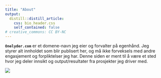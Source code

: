 ```yaml
---
title: "About"
output:
  distill::distill_article:
    css: bio_header.css
    self_contained: false
# creative_commons: CC BY-NC
---
```


**`Onelyder.com`** er et domene-navn jeg eier og forvalter på egenhånd. Jeg styrer alt innholdet som blir publisert her, og må ikke forveksels med andre engasjement og forpliktelser jeg har. Denne siden er ment til å være et sted hvor jeg deler innsikt og output/resultater fra prosjekter jeg driver med.  

![]("RMarkdownFlow.png")

